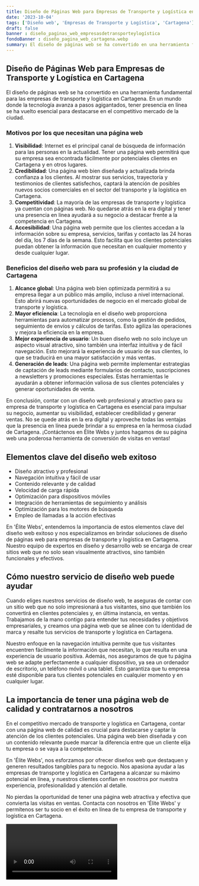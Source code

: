 ```yaml
---
title: Diseño de Páginas Web para Empresas de Transporte y Logística en Cartagena
date: '2023-10-04'
tags: ['Diseño web', 'Empresas de Transporte y Logística', 'Cartagena']
draft: false
banner : diseño_paginas_web_empresasdetransporteylogística
fondoBanner : diseño_pagina_web_cartagena.webp
summary: El diseño de páginas web se ha convertido en una herramienta fundamental para las empresas de transporte y logística en Cartagena. En un mundo donde la tecnología avanza a pasos agigantados, tener presencia en línea se ha vuelto esencial para destacarse en el competitivo mercado de la ciudad.
---
```


## Diseño de Páginas Web para Empresas de Transporte y Logística en Cartagena

El diseño de páginas web se ha convertido en una herramienta fundamental para las empresas de transporte y logística en Cartagena. En un mundo donde la tecnología avanza a pasos agigantados, tener presencia en línea se ha vuelto esencial para destacarse en el competitivo mercado de la ciudad.

### Motivos por los que necesitan una página web

1. **Visibilidad**: Internet es el principal canal de búsqueda de información para las personas en la actualidad. Tener una página web permitirá que su empresa sea encontrada fácilmente por potenciales clientes en Cartagena y en otros lugares.
2. **Credibilidad**: Una página web bien diseñada y actualizada brinda confianza a los clientes. Al mostrar sus servicios, trayectoria y testimonios de clientes satisfechos, captará la atención de posibles nuevos socios comerciales en el sector del transporte y la logística en Cartagena.
3. **Competitividad**: La mayoría de las empresas de transporte y logística ya cuentan con páginas web. No quedarse atrás en la era digital y tener una presencia en línea ayudará a su negocio a destacar frente a la competencia en Cartagena.
4. **Accesibilidad**: Una página web permite que los clientes accedan a la información sobre su empresa, servicios, tarifas y contacto las 24 horas del día, los 7 días de la semana. Esto facilita que los clientes potenciales puedan obtener la información que necesitan en cualquier momento y desde cualquier lugar.

### Beneficios del diseño web para su profesión y la ciudad de Cartagena

1. **Alcance global**: Una página web bien optimizada permitirá a su empresa llegar a un público más amplio, incluso a nivel internacional. Esto abrirá nuevas oportunidades de negocio en el mercado global de transporte y logística.
2. **Mayor eficiencia**: La tecnología en el diseño web proporciona herramientas para automatizar procesos, como la gestión de pedidos, seguimiento de envíos y cálculos de tarifas. Esto agiliza las operaciones y mejora la eficiencia en la empresa.
3. **Mejor experiencia de usuario**: Un buen diseño web no solo incluye un aspecto visual atractivo, sino también una interfaz intuitiva y de fácil navegación. Esto mejorará la experiencia de usuario de sus clientes, lo que se traducirá en una mayor satisfacción y más ventas.
4. **Generación de leads**: Una página web permite implementar estrategias de captación de leads mediante formularios de contacto, suscripciones a newsletters y promociones especiales. Estas herramientas le ayudarán a obtener información valiosa de sus clientes potenciales y generar oportunidades de venta.

En conclusión, contar con un diseño web profesional y atractivo para su empresa de transporte y logística en Cartagena es esencial para impulsar su negocio, aumentar su visibilidad, establecer credibilidad y generar ventas. No se quede atrás en la era digital y aproveche todas las ventajas que la presencia en línea puede brindar a su empresa en la hermosa ciudad de Cartagena. ¡Contáctenos en Élite Webs y juntos hagamos de su página web una poderosa herramienta de conversión de visitas en ventas!

<GifSeo />

<Cta />

## Elementos clave del diseño web exitoso

- Diseño atractivo y profesional
- Navegación intuitiva y fácil de usar
- Contenido relevante y de calidad
- Velocidad de carga rápida
- Optimización para dispositivos móviles
- Integración de herramientas de seguimiento y análisis
- Optimización para los motores de búsqueda
- Empleo de llamadas a la acción efectivas

En 'Élite Webs', entendemos la importancia de estos elementos clave del diseño web exitoso y nos especializamos en brindar soluciones de diseño de páginas web para empresas de transporte y logística en Cartagena. Nuestro equipo de expertos en diseño y desarrollo web se encarga de crear sitios web que no solo sean visualmente atractivos, sino también funcionales y efectivos.

## Cómo nuestro servicio de diseño web puede ayudar

Cuando eliges nuestros servicios de diseño web, te aseguras de contar con un sitio web que no solo impresionará a tus visitantes, sino que también los convertirá en clientes potenciales y, en última instancia, en ventas. Trabajamos de la mano contigo para entender tus necesidades y objetivos empresariales, y creamos una página web que se alinee con tu identidad de marca y resalte tus servicios de transporte y logística en Cartagena.

Nuestro enfoque en la navegación intuitiva permite que tus visitantes encuentren fácilmente la información que necesitan, lo que resulta en una experiencia de usuario positiva. Además, nos aseguramos de que tu página web se adapte perfectamente a cualquier dispositivo, ya sea un ordenador de escritorio, un teléfono móvil o una tablet. Esto garantiza que tu empresa esté disponible para tus clientes potenciales en cualquier momento y en cualquier lugar.

## La importancia de tener una página web de calidad y contratarnos a nosotros

En el competitivo mercado de transporte y logística en Cartagena, contar con una página web de calidad es crucial para destacarse y captar la atención de los clientes potenciales. Una página web bien diseñada y con un contenido relevante puede marcar la diferencia entre que un cliente elija tu empresa o se vaya a la competencia.

En 'Élite Webs', nos esforzamos por ofrecer diseños web que destaquen y generen resultados tangibles para tu negocio. Nos apasiona ayudar a las empresas de transporte y logística en Cartagena a alcanzar su máximo potencial en línea, y nuestros clientes confían en nosotros por nuestra experiencia, profesionalidad y atención al detalle.

No pierdas la oportunidad de tener una página web atractiva y efectiva que convierta las visitas en ventas. Contacta con nosotros en 'Élite Webs' y permítenos ser tu socio en el éxito en línea de tu empresa de transporte y logística en Cartagena.

<Video />

<CtaBot job='Empresas de Transporte y Logística' city='Cartagena'/>

<Gmaps query='Cartagena+españa+maps' />